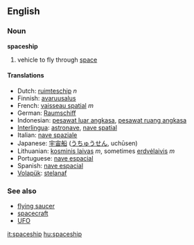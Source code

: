 ==English==
===Noun===
'''spaceship'''
# vehicle to fly through [[space]]

====Translations====
*Dutch: [[ruimteschip]] ''n''
*Finnish: [[avaruusalus]]
*French: [[vaisseau spatial]] ''m''
*German: [[Raumschiff]] 
*Indonesian: [[pesawat luar angkasa]], [[pesawat ruang angkasa]]
*[[Interlingua]]: [[astronave]], [[nave spatial]] 
*Italian: [[nave spaziale]] 
*Japanese: [[宇宙船]] ([[うちゅうせん]], uchūsen)
*Lithuanian: [[kosminis laivas]] ''m'', sometimes [[erdvėlaivis]] ''m''
*Portuguese: [[nave espacial]] 
*Spanish: [[nave espacial]] 
*[[Volapük]]: [[stelanaf]]

===See also===
*[[flying saucer]]
*[[spacecraft]]
*[[UFO]]

[[it:spaceship]]
[[hu:spaceship]]